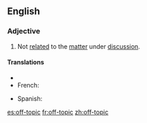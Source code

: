 ==English==

===Adjective===
{{en-adj|pos=[[off]]-[[topic]]}}

# Not [[related]] to the [[matter]] under [[discussion]].

====Translations====
{{trans-top|not related to the matter being discussed}}
* {{trreq|Finnish}}
* French: {{t|fr|hors-sujet|m}}
{{trans-mid}}
* Spanish: {{t|es|fuera de tema}}
{{trans-bottom}}

[[es:off-topic]]
[[fr:off-topic]]
[[zh:off-topic]]